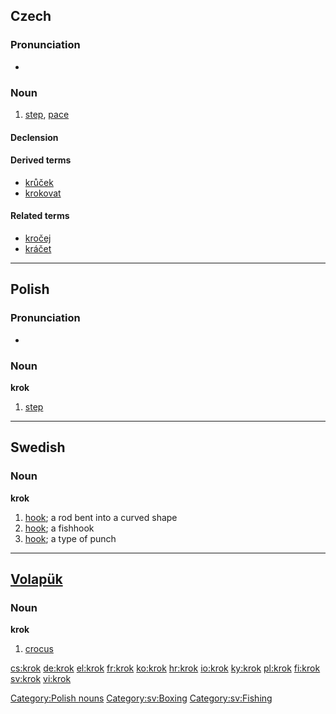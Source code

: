 ==Czech==

===Pronunciation===
* {{audio|Cs-krok.ogg|audio}}

===Noun===
{{cs-noun|g=m}}

# [[step]], [[pace]]

====Declension====
{{cs-decl-noun-auto|mi|kr|o|k}}

====Derived terms====
* [[krůček]] {{m}}
* [[krokovat]]

====Related terms====
* [[kročej]] {{m}}
* [[kráčet]]

----

==Polish==

===Pronunciation===
*{{audio|Pl-krok.ogg|audio}}

===Noun===
'''krok''' {{m}}

# [[step]]

[[Category:Polish nouns]]

----

==Swedish==

===Noun===
{{sv-noun-reg-ar}}
'''krok''' {{c}}

# [[hook]]; a rod bent into a curved shape
# [[hook]]; a fishhook
# [[hook]]; a type of punch

[[Category:sv:Boxing]]
[[Category:sv:Fishing]]

----

==[[Volapük]]==

===Noun===
'''krok'''

# [[crocus]]

[[cs:krok]]
[[de:krok]]
[[el:krok]]
[[fr:krok]]
[[ko:krok]]
[[hr:krok]]
[[io:krok]]
[[ky:krok]]
[[pl:krok]]
[[fi:krok]]
[[sv:krok]]
[[vi:krok]]
